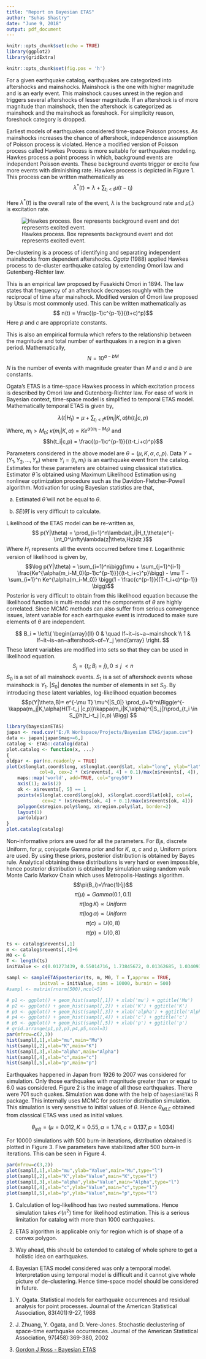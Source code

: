 ---
title: "Report on Bayesian ETAS"
author: "Suhas Shastry"
date: "June 9, 2018"
output: pdf_document
---

```{r setup, include=FALSE}
knitr::opts_chunk$set(echo = TRUE)
library(ggplot2)
library(gridExtra)
```
```{r global_options, include=FALSE}
knitr::opts_chunk$set(fig.pos = 'h')
```

\section{Backgroud}
\subsection{Earthquakes: Aftershock and Mainshock}
For a given earthquake catalog, earthquakes are categorized into aftershocks and mainshocks. Mainshock is the one with higher magnitude and is an early event. This mainshock causes unrest in the region and triggers several aftershocks of lesser magnitude. If an aftershock is of more magnitude than mainshock, then the aftershock is categorized as mainshock and the mainshock as foreshock. For simplicity reason, foreshock category is dropped.

\subsection{Hawkes Process}
Earliest models of earthquakes considered time-space Poisson process. As mainshocks increases the chance of aftershock, independence assumption of Poisson process is violated. Hence a modified version of Poisson process called Hawkes Process is more suitable for earthquakes modeling. Hawkes process a point process in which, background events are independent Poisson events. These background events trigger or excite few more events with diminishing rate. Hawkes process is depicted in Figure 1. This process can be written mathematically as
$$\lambda^*(t) = \lambda + \sum_{t_i<t}\mu(t-t_i) $$

Here $\lambda^*(t)$ is the overall rate of the event, $\lambda$ is the background rate and $\mu(.)$ is excitation rate.

![Hawkes process. Box represents background event and dot represents excited event.](hawkes.png)

\subsection{ETAS Model}

De-clustering is a process of identifying and separating independent mainshocks from dependent aftershocks. $Ogata~(1988)$ applied Hawkes process to de-cluster earthquake catalog by extending Omori law and Gutenberg-Richter law.

\subsubsection{Omori Law}
This is an empirical law proposed by Fusakichi Omori in 1894. The law states that frequency of an aftershock decreases roughly with the reciprocal of time after mainshock. Modified version of Omori law proposed by Utsu is most commonly used. This can be written mathematically as
$$ n(t) = \frac{(p-1)c^{p-1}}{(t+c)^p}$$
Here $p$ and $c$ are appropriate constants.
\subsubsection{Gutenberg-Richter law}
This is also an empirical formula which refers to the relationship between the magnitude and total number of earthquakes in a region in a given period. Mathematically,
$$ N = 10^{a-bM}$$
$N$ is the number of events with magnitude greater than $M$ and $a$ and $b$ are constants.

Ogata's ETAS is a time-space Hawkes process in which excitation process is described by Omori law and Gutenberg-Richter law. For ease of work in Bayesian context, time-space model is simplified to temporal ETAS model. Mathematically temporal ETAS is given by,

$$ \lambda(t|H_t) = \mu + \sum_{t_i<t}\kappa(m_i|K,\alpha)h(t_i|c,p)$$
Where, $m_i>M_0$; $\kappa(m_i|K,\alpha) = Ke^{\alpha(m_i-M_0)}$ and $$h(t_i|c,p) = \frac{(p-1)c^{p-1}}{(t-t_i+c)^p}$$ 

Parameters considered in the above model are $\theta = (\mu, K, \alpha, c, p)$. Data $Y = (Y_1,Y_2,\dots,Y_n)$ where $Y_i=(t_i,m_i)$ is an earthquake event from the catalog. Estimates for these parameters are obtained using classical statistics. Estimator $\hat{\theta}$ is obtained using Maximum Likelihood Estimation using nonlinear optimization procedure such as the Davidon-Fletcher-Powell algorithm. Motivation for using Bayesian statistics are that,

a. Estimated $\hat{\theta}$ will not be equal to $\theta$.

b. $SE(\hat{\theta})$ is very difficult to calculate.

\section{Bayesian ETAS}
\subsection{Likelihood}
Likelihood of the ETAS model can be re-written as,
$$ p(Y|\theta) = \prod_{i=1}^n\lambda(t_i|H_t,\theta)e^{-\int_0^\infty\lambda(z|\theta,Hz)dz }$$
Where $H_t$ represents all the events occurred before time $t$. Logarithmic version of likelihood is given by,
$$\log p(Y|\theta) = \sum_{i=1}^n\bigg(\mu + \sum_{j=1}^{i-1} \frac{Ke^{\alpha(m_i-M_0)(p-1)c^{p-1}}}{(t-t_i+c)^p}\bigg) -  \mu T - \sum_{i=1}^n Ke^{\alpha(m_i-M_0)} \bigg(1 - \frac{c^{p-1}}{(T-t_i+c)^{p-1}} \bigg)$$
Posterior is very difficult to obtain from this likelihood equation because the likelihood function is multi-modal and the components of $\theta$ are highly correlated.  Since MCMC methods can also suffer from serious convergence issues, latent variable for each earthquake event is introduced to make sure elements of $\theta$ are independent.

$$
B_i = \left\{
        \begin{array}{ll}
            0 & \quad If~it~is~a~mainshock \\
            1 & If~it~is~an~aftershock~of~Y_j
        \end{array}
    \right.
$$
These latent variables are modified into sets so that they can be used in likelihood equation.
$$S_j = \{t_i;B_i=j\}, 0\le j\ < n $$
	$S_0$ is a set of all mainshock events. $S_1$ is a set of aftershock events whose mainshock is $Y_1$. $|S_0|$ denotes the number of elements in set $S_0$. By introducing these latent variables, log-likelihood equation becomes
	$$p(Y|\theta,B)= e^{-\mu T} \mu^{|S_0|} \prod_{i=1}^n\Bigg(e^{-\kappa(m_j|K,\alpha)H(T-t_j |c,p)}\kappa(m_i|K,\alpha)^{|S_j|}\prod_{t_i \in S_j}h(t_i-t_j |c,p) \Bigg) $$
```{r echo=FALSE,fig.width=4.5,fig.height=4.5,fig.align='center',fig.cap="Earthquakes with M greater or equal to 6.0 in Japan region.",warning=FALSE}
library(bayesianETAS)
japan <- read.csv("E:/R Workspace/Projects/Bayesian ETAS/japan.csv")
data <- japan[japan$mag>=6,]
catalog <- ETAS::catalog(data)
plot.catalog <- function(x, ...)
{
oldpar <- par(no.readonly = TRUE)
plot(x$longlat.coord$long, x$longlat.coord$lat, xlab="long", ylab="lat",
       		col=8, cex=2 * (x$revents[, 4] + 0.1)/max(x$revents[, 4]), asp=TRUE, axes=FALSE)
  	maps::map('world', add=TRUE, col="grey50")
  	axis(1); axis(2)
  	ok <- x$revents[, 5] == 1
  	points(x$longlat.coord$long[ok], x$longlat.coord$lat[ok], col=4,
        	 cex=2 * (x$revents[ok, 4] + 0.1)/max(x$revents[ok, 4]))
  	polygon(x$region.poly$long, x$region.poly$lat, border=2)
  	layout(1)
  	par(oldpar)
}
plot.catalog(catalog)
```


\subsection{Prior}
Non-informative priors are used for all the parameters. For $B_i$s, discrete Uniform, for $\mu$, conjugate Gamma prior and for $K$, $\alpha$, $c$ and $p$, Uniform priors are used.
By using these priors, posterior distribution is obtained by Bayes rule. Analytical obtaining these distributions is very hard or even impossible, hence posterior distribution is obtained by simulation using random walk Monte Carlo Markov Chain which uses Metropolis-Hastings algorithm.
$$\pi(B_i)=\frac{1}{j}$$
$$\pi(\mu)=Gamma(0.1,0.1)$$
$$\pi(\log K)\propto Uniform$$
$$\pi(\log\alpha)\propto Uniform$$
$$\pi(c)=U(0,8)$$
$$\pi(p)=U(0,8)$$

```{r echo=FALSE,include=FALSE,warning=FALSE,fig.width=4.5,fig.height=4.5,fig.cap="Earthquakes with M greater or equal to 6.0 in Japan"}
ts <- catalog$revents[,1]
m <- catalog$revents[,4]+6
M0 <- 6
T <- length(ts)
initValue <- c(0.01273439, 0.55014716, 1.73845672, 0.01362685, 1.03409340)

sampl <- sampleETASposterior(ts, m, M0, T = T,approx = TRUE,
            initval = initValue, sims = 10000, burnin = 500)
#sampl <- matrix(rnorm(500),ncol=5)
```
```{r echo=FALSE,warning=FALSE,fig.height=4,fig.cap="Posterior distribution of all the parameters"}
# p1 <- ggplot() + geom_hist(sampl[,1]) + xlab('mu') + ggtitle('Mu')
# p2 <- ggplot() + geom_hist(sampl[,2]) + xlab('K') + ggtitle('K')
# p3 <- ggplot() + geom_hist(sampl[,3]) + xlab('alpha') + ggtitle('Alpha')
# p4 <- ggplot() + geom_hist(sampl[,4]) + xlab('c') + ggtitle('c')
# p5 <- ggplot() + geom_hist(sampl[,5]) + xlab('p') + ggtitle('p')
# grid.arrange(p1,p2,p3,p4,p5,ncol=3)
par(mfrow=c(2,3))
hist(sampl[,1],xlab="mu",main="Mu")
hist(sampl[,2],xlab="K",main="K")
hist(sampl[,3],xlab="alpha",main="Alpha")
hist(sampl[,4],xlab="c",main="c")
hist(sampl[,5],xlab="p",main="p")
```

\section{Simulation}
\subsection{Japan Catalog}
Earthquakes happened in Japan from 1926 to 2007 was considered for simulation. Only those earthquakes with magnitude greater than or equal to 6.0 was considered. Figure 2 is the image of all those earthquakes. There were 701 such quakes. Simulation was done with the help of `bayesianETAS` R package. This internally uses MCMC for posterior distribution simulation. This simulation is very sensitive to initial values of $\theta$. Hence $\theta_{MLE}$ obtained from classical ETAS was used as initial values.

$$\theta_{init}=(\mu=0.012, K=0.55, \alpha=1.74, c=0.137, p=1.034)$$

\subsection{Posterior}
For 10000 simulations with 500 burn-in iterations, distribution obtained is plotted in Figure 3. Five parameters have stabilized after 500 burn-in iterations. This can be seen in Figure 4.

```{r echo=FALSE,warning=FALSE,fig.height=5.8,fig.align='center',fig.cap="Trace of all parameters"}
par(mfrow=c(3,2))
plot(sampl[,1],xlab="mu",ylab="Value",main="Mu",type="l")
plot(sampl[,2],xlab="K",ylab="Value",main="K",type="l")
plot(sampl[,3],xlab="alpha",ylab="Value",main="Alpha",type="l")
plot(sampl[,4],xlab="c",ylab="Value",main="c",type="l")
plot(sampl[,5],xlab="p",ylab="Value",main="p",type="l")
```

\section{Limitations and Way forward}

1. Calculation of log-likelihood has two nested summations. Hence simulation takes $\mathcal{O}(n^2)$ time for likelihood estimation. This is a serious limitation for catalog with more than 1000 earthquakes.

2. ETAS algorithm is applicable only for region which is of shape of a convex polygon.

3. Way ahead, this should be extended to catalog of whole sphere to get a holistic idea on earthquakes.

4. Bayesian ETAS model considered was only a temporal model. Interpretation using temporal model is difficult and it cannot give whole picture of de-clustering. Hence time-space model should be considered in future.

\section{References}
1. Y. Ogata. Statistical models for earthquake occurrences and residual analysis for point processes. Journal of the American Statistical Association, 83(401):9-27, 1988

2. J. Zhuang, Y. Ogata, and D. Vere-Jones. Stochastic declustering of space-time earthquake occurrences. Journal of the American Statistical Association, 97(458):369-380, 2002

3. [Gordon J Ross - Bayesian ETAS](http://www.gordonjross.co.uk/bayesianetas.pdf)
